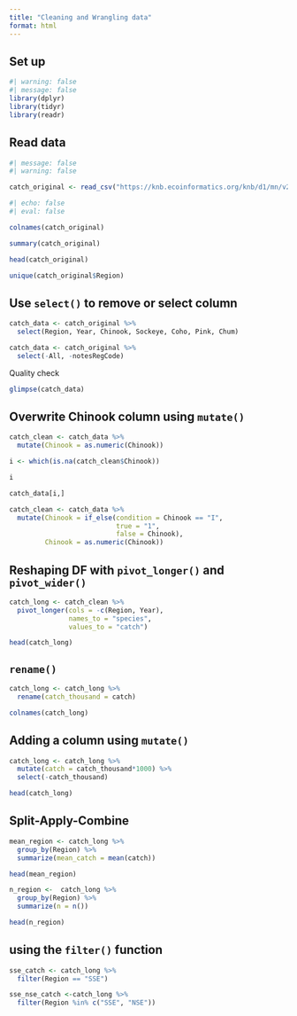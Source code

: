```yaml
---
title: "Cleaning and Wrangling data"
format: html
---
```


## Set up 

```r
#| warning: false
#| message: false
library(dplyr)
library(tidyr)
library(readr)
```

## Read data

```r
#| message: false
#| warning: false

catch_original <- read_csv("https://knb.ecoinformatics.org/knb/d1/mn/v2/object/df35b.302.1")
```



```r
#| echo: false
#| eval: false

colnames(catch_original)

summary(catch_original)

head(catch_original)

unique(catch_original$Region)
```

## Use `select()` to remove or select column

```r
catch_data <- catch_original %>% 
  select(Region, Year, Chinook, Sockeye, Coho, Pink, Chum)

catch_data <- catch_original %>% 
  select(-All, -notesRegCode)
```


Quality check 

```r
glimpse(catch_data)
```

## Overwrite Chinook column using `mutate()`

```r
catch_clean <- catch_data %>% 
  mutate(Chinook = as.numeric(Chinook))
```
```r
i <- which(is.na(catch_clean$Chinook))

i

catch_data[i,]
```
```r
catch_clean <- catch_data %>% 
  mutate(Chinook = if_else(condition = Chinook == "I",
                           true = "1",
                           false = Chinook),
         Chinook = as.numeric(Chinook))
```

## Reshaping DF with `pivot_longer()` and `pivot_wider()` 

```r
catch_long <- catch_clean %>% 
  pivot_longer(cols = -c(Region, Year),
               names_to = "species",
               values_to = "catch")

head(catch_long)
```
## `rename()` 

```r
catch_long <- catch_long %>% 
  rename(catch_thousand = catch)

colnames(catch_long)

```

## Adding a column using `mutate()` 

```r
catch_long <- catch_long %>% 
  mutate(catch = catch_thousand*1000) %>% 
  select(-catch_thousand)

head(catch_long)
```
## Split-Apply-Combine

```r
mean_region <- catch_long %>% 
  group_by(Region) %>% 
  summarize(mean_catch = mean(catch))

head(mean_region)

n_region <-  catch_long %>% 
  group_by(Region) %>% 
  summarize(n = n())

head(n_region)

```

## using the `filter()` function

```r
sse_catch <- catch_long %>% 
  filter(Region == "SSE")

sse_nse_catch <-catch_long %>% 
  filter(Region %in% c("SSE", "NSE"))
```

<!--CHECK THIS, -->